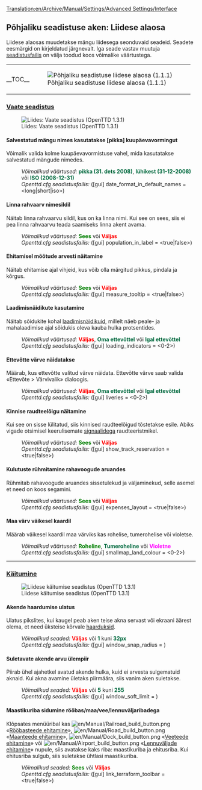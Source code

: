 [[Translation:en/Archive/Manual/Settings/Advanced Settings/Interface]]
{{et/Archive/Manual/Settings/Põhjalik seadistus}}
==Põhjaliku seadistuse aken: Liidese alaosa==
Liidese alaosas muudetakse mängu liidesega seonduvaid seadeid. Seadete eesmärgid on kirjeldatud järgnevalt. Iga seade vastav muutuja [[et/Openttd.cfg|seadistusfailis]] on välja toodud koos võimalike väärtustega.{{en/-right}}
{| align="center" style="margin:0;"
|- valign="top"
|style="padding: 0; border: 0; background: transparent;"|__TOC__
|style="border: 0; background: transparent;"|[[File:en/Archive/Manual/Settings/Advset interface 1.1.1.png|frame|center|Põhjaliku seadistuse liidese alaosa (1.1.1)]]
|}

===<u>Vaate seadistus</u>===
[[File:en/Archive/Manual/Settings/Settings interface displayoptions.png|frame|center|Liides: Vaate seadistus (OpenTTD 1.3.1)]]
====Salvestatud mängu nimes kasutatakse [pikka] kuupäevavormingut====
{{et/Võimalus|0.7|pool=paremal|kiri=(alates 0.7.0)}}
Võimalik valida kolme kuupäevavormistuse vahel, mida kasutatakse salvestatud mängude nimedes.
:''Võimalikud väärtused:'' <span style="color:#00693E">'''pikka (31. dets 2008)'''</span>, <span style="color:#00693E">'''lühikest (31-12-2008)'''</span> või <span style="color:#00693E">'''ISO (2008-12-31)'''</span>
:''Openttd.cfg seadistusfailis:'' ([gui] date_format_in_default_names = <long|short|iso>)
{{en/-}}
====Linna rahvaarv nimesildil====
{{et/Võimalus|Vana|pool=paremal|kiri=(alates 0.3.6)}}
Näitab linna rahvaarvu sildil, kus on ka linna nimi. Kui see on sees, siis ei pea linna rahvaarvu teada saamiseks linna akent avama.
:''Võimalikud väärtused:'' <span style="color:green">'''Sees'''</span> või <span style="color:red">'''Väljas'''</span>
:''Openttd.cfg seadistusfailis:'' ([gui] population_in_label = <true|false>)
{{en/-}}
====Ehitamisel mõõtude arvesti näitamine====
{{et/Võimalus|0.5|pool=paremal|kiri=(alates 0.5.0)}}
Näitab ehitamise ajal vihjeid, kus võib olla märgitud pikkus, pindala ja kõrgus.
:''Võimalikud väärtused:'' <span style="color:green">'''Sees'''</span> või <span style="color:red">'''Väljas'''</span>
:''Openttd.cfg seadistusfailis:'' ([gui] measure_tooltip = <true|false>)
{{en/-}}
====Laadimisnäidikute kasutamine====
{{et/Võimalus|0.6|pool=paremal|kiri=(alates 0.6.0)}}
Näitab sõidukite kohal [[et/Laadimisnäidikud|laadimisnäidikuid]], millelt näeb peale- ja mahalaadimise ajal sõidukis oleva kauba hulka protsentides.
:''Võimalikud väärtused:'' <span style="color:red">'''Väljas'''</span>, <span style="color:#00693E">'''Oma ettevõttel'''</span> või <span style="color:#00693E">'''Igal ettevõttel'''</span>
:''Openttd.cfg seadistusfailis:'' ([gui] loading_indicators = <0-2>)
{{en/-}}
====Ettevõtte värve näidatakse====
{{et/Võimalus|0.5|pool=paremal|kiri=(alates 0.5.0)}}
Määrab, kus ettevõtte valitud värve näidata. Ettevõtte värve saab valida «Ettevõte > Värvivalik» dialoogis.
:''Võimalikud väärtused:'' <span style="color:red">'''Väljas'''</span>, <span style="color:#00693E">'''Oma ettevõttel'''</span> või <span style="color:#00693E">'''Igal ettevõttel'''</span>
:''Openttd.cfg seadistusfailis:'' ([gui] liveries = <0-2>)
{{en/-}}
====Kinnise raudteelõigu näitamine====
{{et/Võimalus|0.7|pool=paremal|kiri=(alates 0.7.0)}}
Kui see on sisse lülitatud, siis kinnised raudteelõigud tõstetakse esile. Abiks vigade otsimisel keerulisemate [[et/Signaalid|signaalidega]] raudteeristmikel.
:''Võimalikud väärtused:'' <span style="color:green">'''Sees'''</span> või <span style="color:red">'''Väljas'''</span>
:''Openttd.cfg seadistusfailis:'' ([gui] show_track_reservation = <true|false>)
{{en/-}}

====Kulutuste rühmitamine rahavoogude aruandes====
{{et/Võimalus|0.7|pool=paremal|kiri=(alates 0.7.0)}}
Rühmitab rahavoogude aruandes sissetulekud ja väljaminekud, selle asemel et need on koos segamini.
:''Võimalikud väärtused:'' <span style="color:green">'''Sees'''</span> või <span style="color:red">'''Väljas'''</span>
:''Openttd.cfg seadistusfailis:'' ([gui] expenses_layout = <true|false>)
{{en/-}}
====Maa värv väikesel kaardil====
{{et/Võimalus|1.0|pool=paremal|kiri=(alates 1.0.0)}}
Määrab väikesel kaardil maa värviks kas rohelise, tumerohelise või violetse.
:''Võimalikud väärtused:'' <span style="color:green">'''Roheline'''</span>, <span style="color:#00693E">'''Tumeroheline'''</span> või <span style="color:Fuchsia">'''Violetne'''</span>
:''Openttd.cfg seadistusfailis:'' ([gui] smallmap_land_colour = <0-2>)
{{en/-}}
----

===<u>Käitumine</u>===
[[File:en/Archive/Manual/Settings/Settings interface interaction.png|frame|center|Liidese käitumise seadistus (OpenTTD 1.3.1)]]
====Akende haardumise ulatus====
{{et/Võimalus|Vana|pool=paremal|kiri=(alates 0.3.5)}}
Ulatus pikslites, kui kaugel peab aken teise akna servast või ekraani äärest olema, et need üksteise kõrvale [[et/Akende haardumise ulatus|haarduksid]].
:''Võimalikud seaded:'' <span style="color:red">'''Väljas'''</span> või <span style="color:#00693E">'''1'''</span> kuni <span style="color:#00693E">'''32px'''</span>
:''Openttd.cfg seadistusfailis:'' ([gui] window_snap_radius = <num_val>)
{{en/-}}

====Suletavate akende arvu ülempiir====
{{et/Võimalus|0.7|pool=paremal|kiri=(alates 0.7.0)}}
Piirab ühel ajahetkel avatud akende hulka, kuid ei arvesta sulgematuid aknaid. Kui akna avamine ületaks piirmäära, siis vanim aken suletakse.
:''Võimalikud seaded:'' <span style="color:red">'''Väljas'''</span> või <span style="color:#00693E">'''5'''</span> kuni <span style="color:#00693E">'''255'''</span>
:''Openttd.cfg seadistusfailis:'' ([gui] window_soft_limit = <num_val>)

====Maastikuriba sidumine rööbas/maa/vee/lennuväljaribadega====
{{et/Võimalus|Vana|pool=paremal|kiri=(alates 0.4.0.1)}}
Klõpsates menüüribal kas [[File:en/Manual/Railroad build button.png]] «[[et/Rööbasteede ehitamine|Rööbasteede ehitamine]]», [[File:en/Manual/Road build button.png]] «[[et/Maanteede ehitamine|Maanteede ehitamine]]», [[File:en/Manual/Dock build button.png]] «[[et/Veeteede ehitamine|Veeteede ehitamine]]» või [[File:en/Manual/Airport build button.png]] «[[et/Lennuväljade ehitamine|Lennuväljade ehitamine]]» nupule, siis avatakse kaks riba: maastikuriba ja ehitusriba. Kui ehitusriba sulgub, siis suletakse ühtlasi maastikuriba.
:''Võimalikud seaded:'' <span style="color:green">'''Sees'''</span> või <span style="color:red">'''Väljas'''</span>
:''Openttd.cfg seadistusfailis:'' ([gui] link_terraform_toolbar = <true|false>){{en/-}}